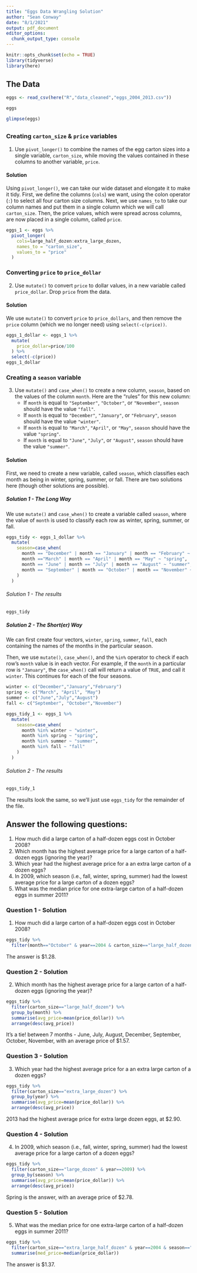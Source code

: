 ```yaml
---
title: "Eggs Data Wrangling Solution"
author: "Sean Conway"
date: "8/1/2021"
output: pdf_document
editor_options: 
  chunk_output_type: console
---
```


```r
knitr::opts_chunk$set(echo = TRUE)
library(tidyverse)
library(here)
```

## The Data
```r
eggs <- read_csv(here("R","data_cleaned","eggs_2004_2013.csv"))
```

```r
eggs
```
  
```r
glimpse(eggs)
```

## \textcolor{red}{DATA WRANGLING - SOLUTION}
    
### Creating `carton_size` & `price` variables 

1. Use `pivot_longer()` to combine the names of the egg carton sizes into a single variable, `carton_size`, while moving the values contained in these columns to another variable, `price`. 
  
#### Solution   
  
Using `pivot_longer()`, we can take our wide dataset and elongate it to make it tidy. First, we define the columns (`cols`) we want, using the colon operator (`:`) to select all four carton size columns. Next, we use `names_to` to take our column names and put them in a single column which we will call `carton_size`. Then, the price values, which were spread across columns, are now placed in a single column, called `price`.
 
```r
eggs_1 <- eggs %>%
  pivot_longer( 
    cols=large_half_dozen:extra_large_dozen, 
    names_to = "carton_size", 
    values_to = "price" 
  )
```

### Converting `price` to `price_dollar`
  
2. Use `mutate()` to convert `price` to dollar values, in a new variable called `price_dollar`. Drop `price` from the data.
  
#### Solution  
We use `mutate()` to convert `price` to `price_dollars`, and then remove the `price` column (which we no longer need) using `select(-c(price))`.
 
```r
eggs_1_dollar <- eggs_1 %>% 
  mutate(
    price_dollar=price/100
  ) %>%
  select(-c(price))
eggs_1_dollar
```

### Creating a `season` variable  
  
3. Use `mutate()` and `case_when()` to create a new column, `season`, based on the values of the column `month`. Here are the "rules" for this new column:
    - If `month` is equal to `"September"`, `"October"`, or `"November"`, `season` should have the value `"fall"`.
    - If `month` is equal to `"December"`, `"January"`, or `"February"`, `season` should have the value `"winter"`.
    - If `month` is equal to `"March"`, `"April"`, or `"May"`, `season` should have the value `"spring"`.
    - If `month` is equal to `"June"`, `"July"`, or `"August"`, `season` should have the value `"summer"`.
  
#### Solution  
  
First, we need to create a new variable, called `season`, which classifies each month as being in winter, spring, summer, or fall. There are two solutions here (though other solutions are possible).
  
##### Solution 1 - The Long Way
  
We use `mutate()` and `case_when()` to create a variable called `season`, where the value of `month` is used to classify each row as winter, spring, summer, or fall.
```r
eggs_tidy <- eggs_1_dollar %>%
  mutate( 
    season=case_when( 
      month == "December" | month == "January" | month == "February" ~ "winter",
      month =="March" | month == "April" | month == "May" ~ "spring",
      month == "June" | month == "July" | month == "August" ~ "summer",
      month == "September" | month == "October" | month == "November" ~ "fall"
    )
  )
```
  
###### Solution 1 - The results
  
  
```r
eggs_tidy
```

##### Solution 2 - The Short(er) Way
  
We can first create four vectors, `winter`, `spring`, `summer`, `fall`, each containing the names of the months in the particular season. 

Then, we use `mutate()`, `case_when()`, and the `%in%` operator to check if each row's `month` value is in each vector. For example, if the `month` in a particular row is `"January"`, the `case_when()` call will return a value of `TRUE`, and call it `winter`. This continues for each of the four seasons. 

```r
winter <- c("December","January","February")
spring <- c("March", "April", "May")
summer <- c("June","July","August")
fall <- c("September", "October","November")

eggs_tidy_1 <- eggs_1 %>%
  mutate(
    season=case_when(
      month %in% winter ~ "winter", 
      month %in% spring ~ "spring",
      month %in% summer ~ "summer",
      month %in% fall ~ "fall"
    )
  )
```

###### Solution 2 - The results
  
  
```r
eggs_tidy_1
```
  
The results look the same, so we'll just use `eggs_tidy` for the remainder of the file.
 
## \textcolor{red}{DATA QUESTIONS - SOLUTION}
  
## Answer the following questions: 
  
1. How much did a large carton of a half-dozen eggs cost in October 2008?
2. Which month has the highest average price for a large carton of a half-dozen eggs (ignoring the year)?
3. Which year had the highest average price for a an extra large carton of a dozen eggs?
4. In 2009, which season (i.e., fall, winter, spring, summer) had the lowest average price for a large carton of a dozen eggs?
5. What was the median price for one extra-large carton of a half-dozen eggs in summer 2011?
  
### Question 1 - Solution
  
1. How much did a large carton of a half-dozen eggs cost in October 2008?
```r
eggs_tidy %>%
  filter(month=="October" & year==2004 & carton_size=="large_half_dozen") 
```
The answer is $1.28.  
  
### Question 2 - Solution
  
2. Which month has the highest average price for a large carton of a half-dozen eggs (ignoring the year)?

```r
eggs_tidy %>%
  filter(carton_size=="large_half_dozen") %>%
  group_by(month) %>%
  summarise(avg_price=mean(price_dollar)) %>%
  arrange(desc(avg_price))
```

It's a tie! between 7 months - June, July, August, December, September, October, November, with an average price of $1.57.
  
### Question 3 - Solution
  
3. Which year had the highest average price for a an extra large carton of a dozen eggs?

```r
eggs_tidy %>% 
  filter(carton_size=="extra_large_dozen") %>%
  group_by(year) %>%
  summarise(avg_price=mean(price_dollar)) %>%
  arrange(desc(avg_price))
```
2013 had the highest average price for extra large dozen eggs, at $2.90.

### Question 4 - Solution
  
4. In 2009, which season (i.e., fall, winter, spring, summer) had the lowest average price for a large carton of a dozen eggs?

```r
eggs_tidy %>%
  filter(carton_size=="large_dozen" & year==2009) %>%
  group_by(season) %>%
  summarise(avg_price=mean(price_dollar)) %>%
  arrange(desc(avg_price))
```
Spring is the answer, with an average price of $2.78.

### Question 5 - Solution
  
5. What was the median price for one extra-large carton of a half-dozen eggs in summer 2011?
  
```r
eggs_tidy %>%
  filter(carton_size=="extra_large_half_dozen" & year==2004 & season=="summer") %>%
  summarise(med_price=median(price_dollar))
```
The answer is $1.37. 
